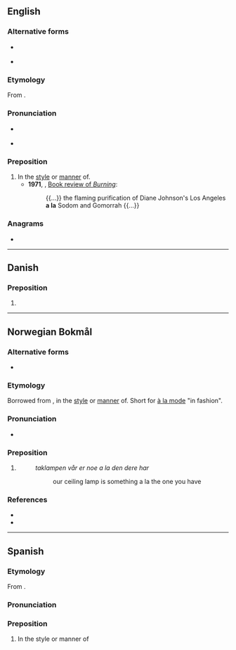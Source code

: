 {{also|Appendix:Variations of "ala"}}
==English==

===Alternative forms===
* {{l|en|à la}} {{qualifier|less common}}
* {{l|en|ala}} {{qualifier|colloquial}}

===Etymology===
From {{bor|en|fr|à la}}.

===Pronunciation===
* {{a|UK}} {{IPA|en|/æ læ/}}
* {{a|US}} {{IPA|en|/ɑ lɑ/}}

===Preposition===
{{en-prep|head=a la}}

# In the [[style]] or [[manner]] of.
#* '''1971''', ''{{w|The New York Times}}'', [https://web.archive.org/web/20090410083445/http://www.nytimes.com/books/00/04/16/specials/johnson-burning.html Book review of ''Burning'']:
#*: {{...}} the flaming purification of Diane Johnson's Los Angeles '''a la''' Sodom and Gomorrah {{...}}

===Anagrams===
* {{anagrams|en|a=aal|AAL|aal}}

----

==Danish==

===Preposition===
{{da-prep}}

# {{alternative form of|da|à la}}

----

==Norwegian Bokmål==

===Alternative forms===
* {{l|nb|à la}}

===Etymology===
Borrowed from {{bor|en|fr|à la}}, in the [[style]] or [[manner]] of. Short for [[à la mode]] "in fashion".

===Pronunciation===
* {{IPA|nb|/alːa/}}

===Preposition===
{{head|nb|preposition}}
# {{l|en|a la}}
#: ''taklampen vår er noe a la den dere har''
#:: our ceiling lamp is something a la the one you have

===References===
* {{R:The Bokmål Dictionary}}
* {{R:NAOB|a la}}

----

==Spanish==

===Etymology===
From {{bor|en|fr|à la}}.

===Pronunciation===
{{IPA|en|/a la/}}

===Preposition===
{{head|es|preposition}}

#In the style or manner of